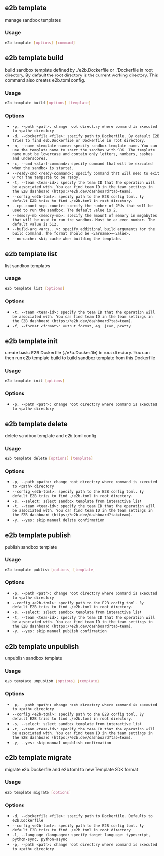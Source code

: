 ## e2b template


manage sandbox templates

### Usage

```bash
e2b template [options] [command]
```
## e2b template build


build sandbox template defined by ./e2b.Dockerfile or ./Dockerfile in root directory. By default the root directory is the current working directory. This command also creates e2b.toml config.

### Usage

```bash
e2b template build [options] [template]
```

### Options


 - `-p, --path <path>: change root directory where command is executed to <path> directory `
 - `-d, --dockerfile <file>: specify path to Dockerfile. By default E2B tries to find e2b.Dockerfile or Dockerfile in root directory. `
 - `-n, --name <template-name>: specify sandbox template name. You can use the template name to start the sandbox with SDK. The template name must be lowercase and contain only letters, numbers, dashes and underscores. `
 - `-c, --cmd <start-command>: specify command that will be executed when the sandbox is started. `
 - `--ready-cmd <ready-command>: specify command that will need to exit 0 for the template to be ready. `
 - `-t, --team <team-id>: specify the team ID that the operation will be associated with. You can find team ID in the team settings in the E2B dashboard (https://e2b.dev/dashboard?tab=team). `
 - `--config <e2b-toml>: specify path to the E2B config toml. By default E2B tries to find ./e2b.toml in root directory. `
 - `--cpu-count <cpu-count>: specify the number of CPUs that will be used to run the sandbox. The default value is 2. `
 - `--memory-mb <memory-mb>: specify the amount of memory in megabytes that will be used to run the sandbox. Must be an even number. The default value is 512. `
 - `--build-arg <args...>: specify additional build arguments for the build command. The format should be <varname>=<value>. `
 - `--no-cache: skip cache when building the template. `


## e2b template list


list sandbox templates

### Usage

```bash
e2b template list [options]
```

### Options


 - `-t, --team <team-id>: specify the team ID that the operation will be associated with. You can find team ID in the team settings in the E2B dashboard (https://e2b.dev/dashboard?tab=team). `
 - `-f, --format <format>: output format, eg. json, pretty `


## e2b template init


create basic E2B Dockerfile (./e2b.Dockerfile) in root directory. You can then run e2b template build to build sandbox template from this Dockerfile

### Usage

```bash
e2b template init [options]
```

### Options


 - `-p, --path <path>: change root directory where command is executed to <path> directory `


## e2b template delete


delete sandbox template and e2b.toml config

### Usage

```bash
e2b template delete [options] [template]
```

### Options


 - `-p, --path <path>: change root directory where command is executed to <path> directory `
 - `--config <e2b-toml>: specify path to the E2B config toml. By default E2B tries to find ./e2b.toml in root directory. `
 - `-s, --select: select sandbox template from interactive list `
 - `-t, --team <team-id>: specify the team ID that the operation will be associated with. You can find team ID in the team settings in the E2B dashboard (https://e2b.dev/dashboard?tab=team). `
 - `-y, --yes: skip manual delete confirmation `


## e2b template publish


publish sandbox template

### Usage

```bash
e2b template publish [options] [template]
```

### Options


 - `-p, --path <path>: change root directory where command is executed to <path> directory `
 - `--config <e2b-toml>: specify path to the E2B config toml. By default E2B tries to find ./e2b.toml in root directory. `
 - `-s, --select: select sandbox template from interactive list `
 - `-t, --team <team-id>: specify the team ID that the operation will be associated with. You can find team ID in the team settings in the E2B dashboard (https://e2b.dev/dashboard?tab=team). `
 - `-y, --yes: skip manual publish confirmation `


## e2b template unpublish


unpublish sandbox template

### Usage

```bash
e2b template unpublish [options] [template]
```

### Options


 - `-p, --path <path>: change root directory where command is executed to <path> directory `
 - `--config <e2b-toml>: specify path to the E2B config toml. By default E2B tries to find ./e2b.toml in root directory. `
 - `-s, --select: select sandbox template from interactive list `
 - `-t, --team <team-id>: specify the team ID that the operation will be associated with. You can find team ID in the team settings in the E2B dashboard (https://e2b.dev/dashboard?tab=team). `
 - `-y, --yes: skip manual unpublish confirmation `


## e2b template migrate


migrate e2b.Dockerfile and e2b.toml to new Template SDK format

### Usage

```bash
e2b template migrate [options]
```

### Options


 - `-d, --dockerfile <file>: specify path to Dockerfile. Defaults to e2b.Dockerfile `
 - `--config <e2b-toml>: specify path to the E2B config toml. By default E2B tries to find ./e2b.toml in root directory. `
 - `-l, --language <language>: specify target language: typescript, python-sync, python-async `
 - `-p, --path <path>: change root directory where command is executed to <path> directory `


